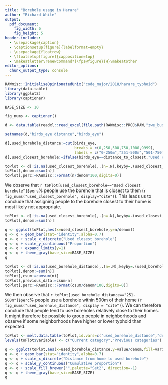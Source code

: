 ```yaml
---
title: "Borehole usage in Harare"
author: "Richard White"
output:
  pdf_document:
    fig_width: 6
    fig_height: 5
header-includes:
  - \usepackage{caption}
  - \captionsetup[figure]{labelformat=empty}
  - \usepackage{floatrow}
  - \floatsetup[figure]{capposition=top}
  - \makeatletter\renewcommand*{\fps@figure}{H}\makeatother
editor_options: 
  chunk_output_type: console
---
```


```r
RAWmisc::InitialiseOpinionatedUnix("code_major/2018/harare_typhoid")
library(data.table)
library(ggplot2)
library(captioner)

BASE_SIZE <- 10

fig_nums <- captioner()

d <- data.table(readxl::read_excel(file.path(RAWmisc::PROJ$RAW,"zwe_budiriro_glenview_mbare_kuwadzana_typhoid_PHS_DB_v2_MG.xlsx")))

setnames(d,"birds_eye distance","birds_eye")

d[,used_borehole_distance:=cut(birds_eye,
                               breaks = c(0,250,500,750,1000,9999),
                               labels = c("0-250m","251-500m","501-750m","751-1000m","1001m+"))]
d[,used_closest_borehole:=ifelse(birds_eye==distance_to_closest,"Used closest borehole", "Used other borehole")]
```


```r
toPlot <- d[!is.na(used_closest_borehole),.(n=.N),keyby=.(used_closest_borehole)]
toPlot[,denom:=sum(n)]
toPlot[,perc:=RAWmisc::Format(n/denom*100,digits=0)]
```

We observe that `r toPlot[used_closest_borehole=="Used closest borehole"]$perc`% people use the borehole that is closest to them (`r fig_nums("used_closest_borehole", display="cite")`). This leads us to conclude that assigning people to the borehole closest to their home is most likely not appropriate.

```r

toPlot <- d[!is.na(used_closest_borehole),.(n=.N),keyby=.(used_closest_borehole)]
toPlot[,denom:=sum(n)]

q <- ggplot(toPlot,aes(x=used_closest_borehole,y=n/denom))
q <- q + geom_bar(stat="identity",alpha=0.7)
q <- q + scale_x_discrete("Used closest borehole")
q <- q + scale_y_continuous("Proportion")
q <- q + expand_limits(y=1)
q <- q + theme_gray(base_size=BASE_SIZE)
q
```

\newpage

```r
toPlot <- d[!is.na(used_borehole_distance),.(n=.N),keyby=.(used_borehole_distance)]
toPlot[,denom:=sum(n)]
toPlot[,csum:=cumsum(n)]
toPlot[,previous_data:=csum-n]
toPlot[,perc:=RAWmisc::Format(csum/denom*100,digits=0)]
```

We then observe that `r toPlot[used_borehole_distance=="251-500m"]$perc`% people use a borehole within 500m of their home (`r fig_nums("used_borehole_distance", display = "cite")`). We can therefore conclude that people tend to use boreholes relatively close to their homes. It might therefore be possible to group people in neighborhoods and observe if some neighborhoods have higher or lower typhoid than expected.

```r

toPlot <- melt.data.table(toPlot,id.vars=c("used_borehole_distance","denom"), measure.vars=c("n","previous_data"))
levels(toPlot$variable) <- c("Current category","Previous categories")

q <- ggplot(toPlot,aes(x=used_borehole_distance,y=value/denom,fill=variable))
q <- q + geom_bar(stat="identity",alpha=0.7)
q <- q + scale_x_discrete("Distance from home to used borehole")
q <- q + scale_y_continuous("Cumulative proportion")
q <- q + scale_fill_brewer("",palette="Set2", direction=-1)
q <- q + theme_gray(base_size=BASE_SIZE)
q
```
